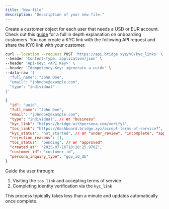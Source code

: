 ```yaml
---
title: "New file"
description: "Description of your new file."
---
```


Create a customer object for each user that needs a USD or EUR account. Check out this [guide](/get-started/introduction/quick-start/create-your-first-customer) for a full in depth explanation on onboarding customers. You can create a KYC link with the following API request and share the KYC link with your customer.

```bash Request expandable
curl --location --request POST 'https://api.bridge.xyz/v0/kyc_links' \
--header 'Content-Type: application/json' \
--header 'Api-Key: <API Key>' \
--header 'Idempotency-Key: <generate a uuid>' \
--data-raw '{
  "full_name": "John Doe",
  "email": "johndoe@example.com",
  "type": "individual"
}'
```

```json Response expandable
{
  "id": "uuid",
  "full_name": "John Doe",
  "email": "johndoe@example.com",
  "type": "individual", // or "business"
  "kyc_link": "https://bridge.withpersona.com/verify?",
  "tos_link": "https://dashboard.bridge.xyz/accept-terms-of-service?",
  "kyc_status": "not_started", // or "under_review", "incomplete", "approved" or "rejected"
  "rejection_reasons": [],
  "tos_status": "pending", // or "approved"
  "created_at": "2025-07-16T18:28:25.970Z",
  "customer_id": "customer_id",
  "persona_inquiry_type": "gov_id_db"
}
```

Guide the user through:

1. Visiting the `tos_link` and accepting terms of service
2. Completing identity verification via the `kyc_link`

This process typically takes less than a minute and updates automatically once complete.
